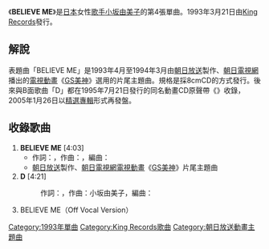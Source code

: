 {{unreferenced|time=2017-02-13T09:36:01+00:00}}
{{Infobox Single 
| Name           = BELIEVE ME
| Artist         = [[小坂由美子|小坂由美子]]
| Album          = 『Into My Heart』<br />『{{link-ja|GS美神 Gorgeous Songs|GS美神 Gorgeous Songs}}（#1,2）』
| A-side         =  
| B-side         = {{lang|ja|ダンスの}}D
| Released       = 1993年5月21日
| Format         = [[單曲|8cmCD]]
| Recorded       = 1993年<br/>{{JPN}} 
| Genre          = [[日本流行音樂|J-POP]]（[[動畫歌曲|動畫歌曲]]）
| Length         = 12分30秒
| Label          = [[國王唱片|King Records]]（KIDA-60）
| Writer         = {{link-ja|有森聰美|有森聡美}}（作詞#1）<br />{{link-ja|西岡治彥|西岡治彦}}（作曲#1）<br/>{{link-ja|淺田有理|浅田有理}}（作詞#2）<br/>小坂由美子（作曲#2）
| Producer       = 
| Certification  = 
| Chart position = * 不詳<small>（[[Oricon公信榜|Oricon]]）</small>
| Last single    = 
| This single    = 
| Next single    = 
| Misc           = 
{{Extra chronology 2
| Artist         = 小坂由美子
| Type           = single
| Last single    = Masquerade<br />（1993年）
| This single    = '''BELIEVE ME'''<br />（1993年）
| Next single    = -
{{Extra chronology 2
| Artist         = [[GS美神極樂大作戰|GS美神]]
| Type           = single
| Last single    = [[GHOST_SWEEPER|GHOST SWEEPER]]<br />（1993年）
| This single    = '''BELIEVE ME'''<br />（1993年）
| Next single    = [[My_Jolly_Days|My Jolly Days]]<br />（1994年）
| Misc            =
}}
{{Extra track listing
 | Album = GS美神 Gorgeous Song
 | Type = studio
 | prev_track = 
 | prev_no = 
 | this_track = '''BELIEVE ME'''<br />[[小坂由美子|小坂由美子]]
 | track_no = 1
 | next_track = [[BEATS_the_BAND|BEATS the BAND]]<br />[[奧井雅美|奧井雅美]]
 | next_no = 2}}
}}}}
《'''BELIEVE ME'''》是[[日本|日本]]女性[[歌手|歌手]][[小坂由美子|小坂由美子]]的第4張單曲。1993年3月21日由[[國王唱片|King Records]]發行。

== 解說 ==
表題曲「BELIEVE ME」是1993年4月至1994年3月由[[朝日放送|朝日放送]]製作、[[全日本新聞網|朝日電視網]]播出的[[電視動畫|電視動畫]]《[[GS美神_極樂大作戰！！|GS美神]]》選用的片尾主題曲。規格是採8cmCD的方式發行。後來與B面歌曲「{{lang|ja|ダンスの}}D」都在1995年7月21日發行的同名動畫CD原聲帶《{{link-ja|GS美神 Gorgeous Songs|GS美神 Gorgeous Songs}}》收錄，2005年1月26日以[[精選輯|精選專輯]]形式再發盤。

== 收錄歌曲 ==
# '''BELIEVE ME''' [4:03]
#* 作詞：{{link-ja|有森聰美|有森聡美}}，作曲：{{link-ja|西岡治彥|西岡治彦}}，編曲：{{link-ja|岩本正樹|岩本正樹}}
#* [[朝日放送|朝日放送]]製作、[[全日本新聞網|朝日電視網]][[電視動畫|電視動畫]]《[[GS美神_極樂大作戰！！|GS美神]]》片尾主題曲
# '''{{lang|ja|ダンスの}}D''' [4:21]
#: 作詞：{{link-ja|淺田有理|浅田有理}}，作曲：小坂由美子，編曲：{{link-ja|古川龍也|古川竜也}}
# BELIEVE ME（Off Vocal Version）

{{GS美神 極樂大作戰！！}}
{{DEFAULTSORT:Believe Me}}
[[Category:1993年單曲|Category:1993年單曲]]
[[Category:King_Records歌曲|Category:King Records歌曲]]
[[Category:朝日放送動畫主題曲|Category:朝日放送動畫主題曲]]